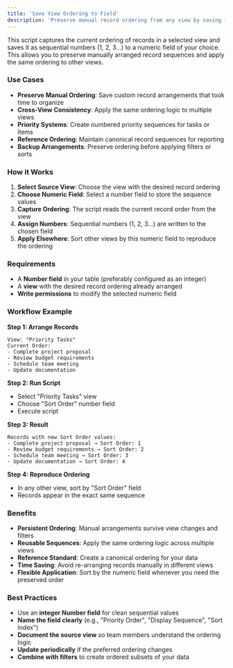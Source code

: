 ```yaml
---
title: 'Save View Ordering to Field'
description: 'Preserve manual record ordering from any view by saving it as sequential numbers in a numeric field'
---
```


This script captures the current ordering of records in a selected view and saves it as sequential numbers (1, 2, 3...) to a numeric field of your choice. This allows you to preserve manually arranged record sequences and apply the same ordering to other views.

### Use Cases

- **Preserve Manual Ordering**: Save custom record arrangements that took time to organize
- **Cross-View Consistency**: Apply the same ordering logic to multiple views
- **Priority Systems**: Create numbered priority sequences for tasks or items
- **Reference Ordering**: Maintain canonical record sequences for reporting
- **Backup Arrangements**: Preserve ordering before applying filters or sorts

### How it Works

1. **Select Source View**: Choose the view with the desired record ordering
2. **Choose Numeric Field**: Select a number field to store the sequence values
3. **Capture Ordering**: The script reads the current record order from the view
4. **Assign Numbers**: Sequential numbers (1, 2, 3...) are written to the chosen field
5. **Apply Elsewhere**: Sort other views by this numeric field to reproduce the ordering

### Requirements

- A **Number field** in your table (preferably configured as an integer)
- A **view** with the desired record ordering already arranged
- **Write permissions** to modify the selected numeric field

### Workflow Example

**Step 1: Arrange Records**
```
View: "Priority Tasks"
Current Order:
- Complete project proposal
- Review budget requirements  
- Schedule team meeting
- Update documentation
```

**Step 2: Run Script**
- Select "Priority Tasks" view
- Choose "Sort Order" number field
- Execute script

**Step 3: Result**
```
Records with new Sort Order values:
- Complete project proposal → Sort Order: 1
- Review budget requirements → Sort Order: 2
- Schedule team meeting → Sort Order: 3
- Update documentation → Sort Order: 4
```

**Step 4: Reproduce Ordering**
- In any other view, sort by "Sort Order" field
- Records appear in the exact same sequence

### Benefits

- **Persistent Ordering**: Manual arrangements survive view changes and filters
- **Reusable Sequences**: Apply the same ordering logic across multiple views
- **Reference Standard**: Create a canonical ordering for your data
- **Time Saving**: Avoid re-arranging records manually in different views
- **Flexible Application**: Sort by the numeric field whenever you need the preserved order

### Best Practices

- Use an **integer Number field** for clean sequential values
- **Name the field clearly** (e.g., "Priority Order", "Display Sequence", "Sort Index")
- **Document the source view** so team members understand the ordering logic
- **Update periodically** if the preferred ordering changes
- **Combine with filters** to create ordered subsets of your data

